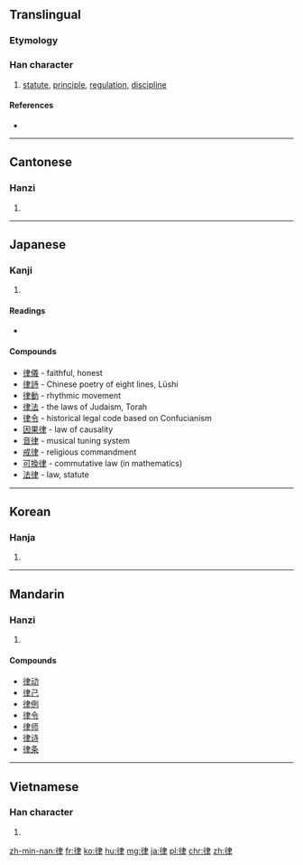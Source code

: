 ==Translingual==

===Etymology===
{{Han compound|彳|聿|c1=s|c2=p|ls=psc}}

===Han character===
{{Han char|rn=60|rad=彳|as=06|sn=9|four=2520<sub>7</sub>|canj=竹人中手 (HOLQ)|ids=⿰[[彳]][[聿]]}}

# [[statute]], [[principle]], [[regulation]], [[discipline]]

====References====
* {{Han ref|kx=0366.170|dkj=10097|dj=0687.110|hdz=20821.010|uh=5F8B|ud=24459|bh=ABDF|bd=43999}}

----

==Cantonese==

===Hanzi===
{{yue-hanzi|jyut=leot6|y=leut6}}

# {{defn|lang=yue|sort=彳06}}

----

==Japanese==

===Kanji===
{{ja-kanji|grade=6|rs=彳06}}

# {{defn|lang=ja|sort=彳06}}

====Readings====
* {{ja-readings|on=[[りつ]] (ritsu), [[りち]] (richi)|kun=[[のり]] (nori)}}

====Compounds====
* [[律儀]] - faithful, honest
* [[律詩]] - Chinese poetry of eight lines, Lüshi
* [[律動]] - rhythmic movement
* [[律法]] - the laws of Judaism, Torah
* [[律令]] - historical legal code based on Confucianism
* [[因果律]] - law of causality
* [[音律]] - musical tuning system
* [[戒律]] - religious commandment
* [[可換律]] - commutative law (in mathematics)
* [[法律]] - law, statute

----

==Korean==

===Hanja===
{{ko-hanja|hangeul=[[률]]>[[율]]|eumhun=|rv=ryul>yul|mr=ryul>yul|y=lyul>yul}}

# {{defn|lang=ko|sort=彳06}}

----

==Mandarin==

===Hanzi===
{{cmn-hanzi|pin=[[lái]] ([[lai2]]), [[lài]] ([[lai4]]), [[lǜ]] ([[lü4]])|wg=lai<sup>2</sup>, lai<sup>4</sup>, lü<sup>4</sup>}}

# {{defn|lang=cmn|sort=彳06}}

====Compounds====
* [[律动]]
* [[律己]]
* [[律例]]
* [[律令]]
* [[律师]]
* [[律诗]]
* [[律条]]

----

==Vietnamese==

===Han character===
{{vi-hantu|[[luật]], [[lót]], [[lọt]], [[rút]], [[rụt]], [[sụt]], [[suốt]], [[trót]], [[luốt]], [[rọt]], [[sốt]], [[trốt]], [[trút]]|rs=彳06}}

# {{defn|lang=vi|sort=彳06}}

[[zh-min-nan:律]]
[[fr:律]]
[[ko:律]]
[[hu:律]]
[[mg:律]]
[[ja:律]]
[[pl:律]]
[[chr:律]]
[[zh:律]]